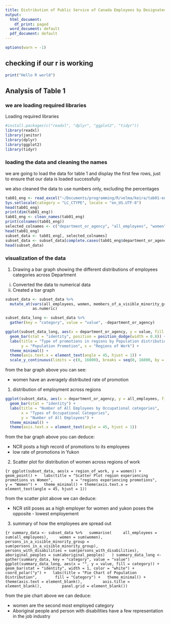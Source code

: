```yaml
---
title: Distribution of Public Service of Canada Employees by Designated Group According to Department or Agency
output:
  html_document:
    df_print: paged
  word_document: default
  pdf_document: default
---
```


```r
options(warn = -1)
```

## checking if our r is working
```r
print("Hello R world")
```

## Analysis of Table 1

### we are loading required libraries
Loading required libraries 
```r
#install.packages(c("readxl", "dplyr", "ggplot2", "tidyr"))
library(readxl)
library(janitor)
library(dplyr)
library(ggplot2)
library(tidyr)
```

### loading the data and cleaning the names
we are going to load the data for table 1 and display the first few rows, just to ensure that our data is loaded successfully

we also cleaned the data to use numbers only, excluding the percentages

```r
tab01_eng <- read_excel("~/Documents/programming/R/velma/keira/tab01-eng.xls", skip = 4, n_max = 75)
Sys.setlocale(category = "LC_CTYPE", locale = "en_US.UTF-8")
head(tab01_eng)
print(dim(tab01_eng))
tab01_eng <- clean_names(tab01_eng)
print(colnames(tab01_eng))
selected_colnames <- c("department_or_agency", "all_employees", "women", "members_of_a_visible_minority_group","persons_with_disabilities" , "aboriginal_peoples")
head(tab01_eng)
subset_data <- tab01_eng[, selected_colnames]
subset_data <- subset_data[complete.cases(tab01_eng$department_or_agency), ]
head(subset_data)
```


### visualization of the data


1. Drawing a bar graph showing the different  distributions of employees categories across Department

i) Converted the data to numerical data
ii) Created a bar graph

```r
subset_data <- subset_data %>%
  mutate_at(vars(all_employees, women, members_of_a_visible_minority_group, persons_with_disabilities, aboriginal_peoples),
            as.numeric)

subset_data_long <- subset_data %>%
  gather(key = "category", value = "value", -department_or_agency)

ggplot(subset_data_long, aes(x = department_or_agency, y = value, fill = category)) +
  geom_bar(stat = "identity", position = position_dodge(width = 0.8)) +
  labs(title = "Type of promotions in regions by Population distribution",
       y = "Population Promotion", x = "Regions of Work") +
  theme_minimal() +
  theme(axis.text.x = element_text(angle = 45, hjust = 1)) +
  scale_y_continuous(limits = c(0, 16000), breaks = seq(0, 16000, by = 1000))
```

from the bar graph above you can see:

- women have an averagely distributed rate of promotion



1. distribution of employment across regions

```r
ggplot(subset_data, aes(x = department_or_agency, y = all_employees, fill = department_or_agency)) +
  geom_bar(stat = "identity") +
  labs(title = "Number of All Employees by Occupational categories",
       x = "Types of Occupational Categories",
       y = "Number of All Employees") +
  theme_minimal() +
  theme(axis.text.x = element_text(angle = 45, hjust = 1))
```

from the bar graph above you can deduce:

- NCR posts a high record of promotions to its employees
- low rate of promotions in Yukon

2. Scatter plot for distribution of women across regions of work

```{r
ggplot(subset_data, aes(x = region_of_work, y = women)) +
  geom_point() +
  labs(title = "Scatter Plot region experiencing promotions vs Women",
       x = "regions experiencing promotions",
       y = "Women") +
  theme_minimal() + theme(axis.text.x = element_text(angle = 45, hjust = 1))
```


from the scatter plot above we can deduce:

- NCR still poses as a high employer for women and yukon poses the opposite - lowest employement



3. summary of how the employees are spread out

```{r
summary_data <- subset_data %>%
  summarise(
    all_employees = sum(all_employees),
    women = sum(women),
    persons_in_a_visible_minority_group = sum(persons_in_a_visible_minority_group),
    persons_with_disabilities = sum(persons_with_disabilities),
    aboriginal_peoples = sum(aboriginal_peoples)
  )
summary_data_long <- gather(summary_data, key = "category", value = "value")
ggplot(summary_data_long, aes(x = "", y = value, fill = category)) +
  geom_bar(stat = "identity", width = 1, color = "white") +
  coord_polar("y") +
  labs(title = "Pie Chart of Population Distribution",
       fill = "Category") +
  theme_minimal() +
  theme(axis.text = element_blank(),
        axis.title = element_blank(),
        panel.grid = element_blank())
```

from the pie chart above we can deduce:

- women are the second most employed category
- Aboriginal people and person with disabilities have a few representation in the job industry
